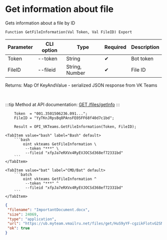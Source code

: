 ﻿---
sidebar_position: 3
description: Get information about file and other functions to work with VKTeams in the Open Integration Package, a free open-source integration library for 1C:Enterprise 8, OneScript and CLI
keywords: [1C, 1С, 1С:Enterprise, 1С:Enterprise 8.3, API, Integration, Services, Exchange, OneScript, CLI, VKTeams]
---


# Get information about file
 Gets information about a file by ID



`Function GetFileInformation(Val Token, Val FileID) Export`

  | Parameter | CLI option | Type | Required | Description |
  |-|-|-|-|-|
  | Token | --token | String | &#x2714; | Bot token |
  | FileID | --fileid | String, Number | &#x2714; | File ID |

  
  Returns:  Map Of KeyAndValue - serialized JSON response from VK Teams

<br/>

:::tip
Method at API documentation: [GET /files/getInfo](https://teams.vk.com/botapi/#/files/get_files_getInfo)
:::
<br/>


```bsl title="1C:Enterprise/OneScript code example"
    Token  = "001.3501506236.091...";
    FileID = "YyTKnJRpsBq8PAnsFE05FF68f40d7c1bd";

    Result = OPI_VKTeams.GetFileInformation(Token, FileID);
```
 

 <Tabs>
  
    <TabItem value="bash" label="Bash" default>
        ```bash
            oint vkteams GetFileInformation \
             --token "***" \
             --fileid "xfpJa7eRXVx4RyEVJOCSd368ef72331bd"
        ```
    </TabItem>
  
    <TabItem value="bat" label="CMD/Bat" default>
        ```batch
            oint vkteams GetFileInformation ^
             --token "***" ^
             --fileid "xfpJa7eRXVx4RyEVJOCSd368ef72331bd"
        ```
    </TabItem>
</Tabs>


```json title="Result"
{
 "filename": "ImportantDocument.docx",
 "size": 24069,
 "type": "application",
 "url": "https://ub.myteam.vmailru.net/files/get/HuS9yYF-cgzikFlotvG2SNcCVxOhn8QE_avKV8WSYXyHdn9nQICWmni0P32fyB8kZn4ayvBX77_DtbG0zfT7SA5NWyJHQJ09_UE4E89EsjLnL71ATXC5iNKm11i3RadIhF8dtuIIa3LRt6PuceiZu6CLjtBLqP8ZzoOO8m0R3BUrlMFfkhR2bKgcT1hjublzVwBSs92GRvkdCgrETv2F1Zn0Nj2YNLmTYNvdlopJU5JLr9elJjgjvs32NRgeengtGUqKT6KzQSTjK3JFpC5Qs66SmDurT5qyJlOKuJ2GHwivyVQPIMUL5qBR5dgKAxLq_JvEtCIC6dOyv7tOaCji99xk8AmpVrn_TnRE7hqwI_BP0zeTT6Ybx1fhP4B-b2D12XWLWpk86IjCwMsz8pAf4AuOd0Um_a6tEzeGGQfDigzUBnDLxR6dyCu-bvKduTkaww/ImportantDocument.docx",
 "ok": true
}
```
